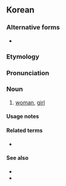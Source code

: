 ==Korean==

===Alternative forms===
* {{ko-l|녀자}} {{qualifier|North Korea}}

===Etymology===
{{ko-etym-Sino|女|female|子|offspring}}

===Pronunciation===
{{ko-IPA|a=Ko-여자.oga}}
{{ko-tone|HH}}

===Noun===
{{ko-noun|hanja=女子}}

# [[woman]], [[girl]]
#: {{ko-x|[[여자친구|'''여자'''친구]]|'''girl'''friend}}
#: {{ko-x|'''여자''' [[세]] [[명]][[이]] [[오다|왔다]] [[가다|갔다]].|Three '''women''' came and went.}}

====Usage notes====
{{U:ko:gender words}}

====Related terms====
* {{ko-l|남녀|男女|men and women}}

====See also====
* {{ko-l|어른||adult}}
* {{ko-l|아이||child}}